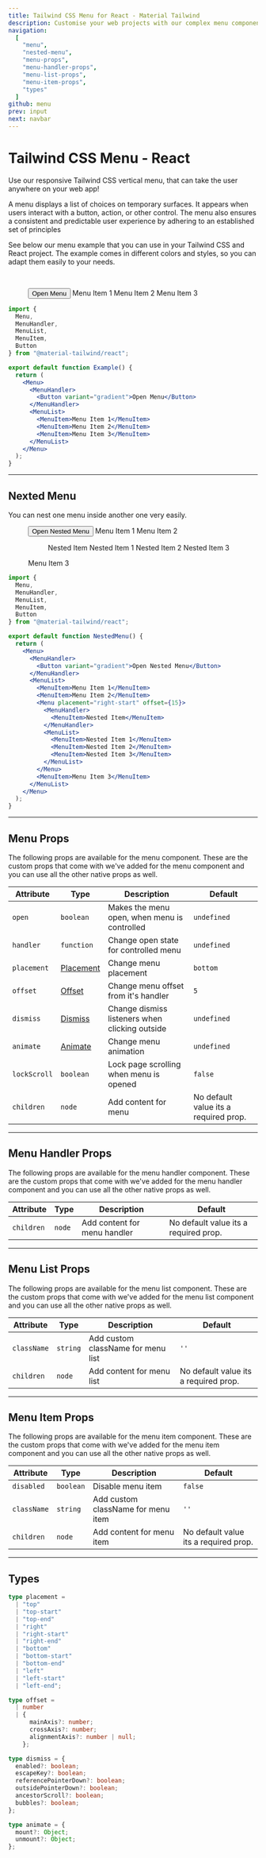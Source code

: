 ```yaml
---
title: Tailwind CSS Menu for React - Material Tailwind
description: Customise your web projects with our complex menu component for Tailwind CSS and React using Material Design guidelines.
navigation:
  [
    "menu",
    "nested-menu",
    "menu-props",
    "menu-handler-props",
    "menu-list-props",
    "menu-item-props",
    "types"
  ]
github: menu
prev: input
next: navbar
---
```


# Tailwind CSS Menu - React

Use our responsive Tailwind CSS vertical menu, that can take the user anywhere on your web app!

A menu displays a list of choices on temporary surfaces. It appears when users interact with a button, action, or other control. The menu also ensures a consistent and predictable user experience by adhering to an established set of principles

See below our menu example that you can use in your Tailwind CSS and React project. The example comes in different colors and styles, so you can adapt them easily to your needs.

<br />

<ComponentCard id="menu">
  <Menu>
    <MenuHandler>
      <Button variant="gradient">Open Menu</Button>
    </MenuHandler>
    <MenuList>
      <MenuItem>Menu Item 1</MenuItem>
      <MenuItem>Menu Item 2</MenuItem>
      <MenuItem>Menu Item 3</MenuItem>
    </MenuList>
  </Menu>
</ComponentCard>

```jsx showLineNumbers
import {
  Menu,
  MenuHandler,
  MenuList,
  MenuItem,
  Button
} from "@material-tailwind/react";

export default function Example() {
  return (
    <Menu>
      <MenuHandler>
        <Button variant="gradient">Open Menu</Button>
      </MenuHandler>
      <MenuList>
        <MenuItem>Menu Item 1</MenuItem>
        <MenuItem>Menu Item 2</MenuItem>
        <MenuItem>Menu Item 3</MenuItem>
      </MenuList>
    </Menu>
  );
}
```

---

## Nexted Menu

You can nest one menu inside another one very easily.

<ComponentCard id="nested-menu">
  <Menu>
    <MenuHandler>
      <Button variant="gradient">Open Nested Menu</Button>
    </MenuHandler>
    <MenuList>
      <MenuItem>Menu Item 1</MenuItem>
      <MenuItem>Menu Item 2</MenuItem>
      <Menu placement="right-start" offset={15}>
        <MenuHandler>
          <MenuItem>Nested Item</MenuItem>
        </MenuHandler>
        <MenuList>
          <MenuItem>Nested Item 1</MenuItem>
          <MenuItem>Nested Item 2</MenuItem>
          <MenuItem>Nested Item 3</MenuItem>
        </MenuList>
      </Menu>
      <MenuItem>Menu Item 3</MenuItem>
    </MenuList>
  </Menu>
</ComponentCard>

```jsx showLineNumbers
import {
  Menu,
  MenuHandler,
  MenuList,
  MenuItem,
  Button
} from "@material-tailwind/react";

export default function NestedMenu() {
  return (
    <Menu>
      <MenuHandler>
        <Button variant="gradient">Open Nested Menu</Button>
      </MenuHandler>
      <MenuList>
        <MenuItem>Menu Item 1</MenuItem>
        <MenuItem>Menu Item 2</MenuItem>
        <Menu placement="right-start" offset={15}>
          <MenuHandler>
            <MenuItem>Nested Item</MenuItem>
          </MenuHandler>
          <MenuList>
            <MenuItem>Nested Item 1</MenuItem>
            <MenuItem>Nested Item 2</MenuItem>
            <MenuItem>Nested Item 3</MenuItem>
          </MenuList>
        </Menu>
        <MenuItem>Menu Item 3</MenuItem>
      </MenuList>
    </Menu>
  );
}
```

---

## Menu Props

<span id="menu-props" className="scroll-mt-48" />
The following props are available for the menu component. These are the custom props
that come with we've added for the menu component and you can use all the other native
props as well.

| Attribute    | Type                        | Description                                    | Default                               |
| ------------ | --------------------------- | ---------------------------------------------- | ------------------------------------- |
| `open`       | <Code small>boolean</Code>  | Makes the menu open, when menu is controlled   | <Code small>undefined</Code>          |
| `handler`    | <Code small>function</Code> | Change open state for controlled menu          | <Code small>undefined</Code>          |
| `placement`  | [Placement](#types)         | Change menu placement                          | <Code small>bottom</Code>             |
| `offset`     | [Offset](#types)            | Change menu offset from it's handler           | <Code small>5</Code>                  |
| `dismiss`    | [Dismiss](#types)           | Change dismiss listeners when clicking outside | <Code small>undefined</Code>          |
| `animate`    | [Animate](#types)           | Change menu animation                          | <Code small>undefined</Code>          |
| `lockScroll` | <Code small>boolean</Code>  | Lock page scrolling when menu is opened        | <Code small>false</Code>              |
| `children`   | <Code small>node</Code>     | Add content for menu                           | No default value its a required prop. |

---

## Menu Handler Props

<span id="menu-handler-props" className="scroll-mt-48" />
The following props are available for the menu handler component. These are the custom
props that come with we've added for the menu handler component and you can use all
the other native props as well.

| Attribute  | Type                    | Description                  | Default                               |
| ---------- | ----------------------- | ---------------------------- | ------------------------------------- |
| `children` | <Code small>node</Code> | Add content for menu handler | No default value its a required prop. |

---

## Menu List Props

<span id="menu-list-props" className="scroll-mt-48" />
The following props are available for the menu list component. These are the custom
props that come with we've added for the menu list component and you can use all
the other native props as well.

| Attribute   | Type                      | Description                        | Default                               |
| ----------- | ------------------------- | ---------------------------------- | ------------------------------------- |
| `className` | <Code small>string</Code> | Add custom className for menu list | `''`                                  |
| `children`  | <Code small>node</Code>   | Add content for menu list          | No default value its a required prop. |

---

## Menu Item Props

<span id="menu-item-props" className="scroll-mt-48" />
The following props are available for the menu item component. These are the custom
props that come with we've added for the menu item component and you can use all
the other native props as well.

| Attribute   | Type                       | Description                        | Default                               |
| ----------- | -------------------------- | ---------------------------------- | ------------------------------------- |
| `disabled`  | <Code small>boolean</Code> | Disable menu item                  | <Code small>false</Code>              |
| `className` | <Code small>string</Code>  | Add custom className for menu item | `''`                                  |
| `children`  | <Code small>node</Code>    | Add content for menu item          | No default value its a required prop. |

---

## Types

<span id="types" className="scroll-mt-48" />

```ts
type placement =
  | "top"
  | "top-start"
  | "top-end"
  | "right"
  | "right-start"
  | "right-end"
  | "bottom"
  | "bottom-start"
  | "bottom-end"
  | "left"
  | "left-start"
  | "left-end";
```

```ts
type offset =
  | number
  | {
      mainAxis?: number;
      crossAxis?: number;
      alignmentAxis?: number | null;
    };
```

```ts
type dismiss = {
  enabled?: boolean;
  escapeKey?: boolean;
  referencePointerDown?: boolean;
  outsidePointerDown?: boolean;
  ancestorScroll?: boolean;
  bubbles?: boolean;
};
```

```ts
type animate = {
  mount?: Object;
  unmount?: Object;
};
```
